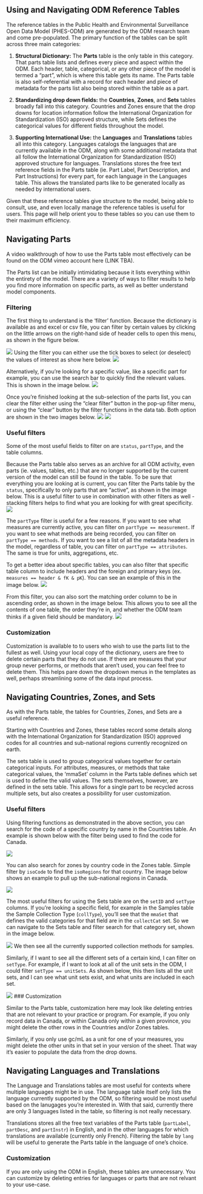## Using and Navigating ODM Reference Tables

The reference tables in the Public Health and Environmental Surveillance Open Data Model (PHES-ODM) are generated by the ODM research team and come pre-populated. The primary function of the tables can be split across three main categories:

1. **Structural Dictionary:** The **Parts** table is the only table in this category. That parts table lists and defines every piece and aspect within the ODM. Each header, table, categorical, or any other piece of the model is termed a "part", which is where this table gets its name. The Parts table is also self-referential with a record for each header and piece of metadata for the parts list also being stored within the table as a part.

2. **Standardizing drop down fields:** the **Countries**, **Zones**, and **Sets** tables broadly fall into this category. Countries and Zones ensure that the drop downs for location information follow the International Organization for Standardization (ISO) approved structure, while Sets defines the categorical values for different fields throughout the model.

3. **Supporting International Use:** the **Languages** and **Translations** tables all into this category. Languages catalogs the languages that are currently available in the ODM, along with some additional metadata that all follow the International Organization for Standardization (ISO) approved structure for languages. Translations stores the free text reference fields in the Parts table (ie. Part Label, Part Description, and Part Instructions) for every part, for each language in the Languages table. This allows the translated parts like to be generated locally as needed by international users.

Given that these reference tables give structure to the model, being able to consult, use, and even locally manage the reference tables is useful for users. This page will help orient you to these tables so you can use them to their maximum efficiency.

## Navigating Parts

A video walkthrough of how to use the Parts table most effectively can be found on the ODM vimeo account here (LINK TBA).

The Parts list can be initially intimidating because it lists everything within the entirety of the model. There are a variety of ways to filter results to help you find more information on specific parts, as well as better understand model components. 

### Filtering

The first thing to understand is the 'filter' function. Because the dictionary is available as and excel or csv file, you can filter by certain values by clicking on the little arrows on the right-hand side of header cells to open this menu, as shown in the figure below.

![](assets/navigating-reference-tables/parts-filter.png)
Using the filter you can either use the tick boxes to select (or deselect) the values of interest as show here below.
![](assets/navigating-reference-tables/filter-checkbox.png)

Alternatively, if you're looking for a specific value, like a specific part for example, you can use the search bar to quickly find the relevant values. This is shown in the image below.
![](assets/navigating-reference-tables/filter-search.png)

Once you're finished looking at the sub-selection of the parts list, you can clear the filter either using the "clear filter" button in the pop-up filter menu, or using the "clear" button by the filter functions in the data tab. Both option are shown in the two images below. 
![](assets/navigating-reference-tables/clear-filter-1.png)
![](assets/navigating-reference-tables/clear-filter-2.png)

### Useful filters

Some of the most useful fields to filter on are `status`, `partType`, and the table columns.

Because the Parts table also serves as an archive for all ODM activity, even parts (ie. values, tables, etc.) that are no longer supported by the current version of the model can still be found in the table. To be sure that everything you are looking at is current, you can filter the Parts table by the `status`, specifically to only parts that are "active", as shown in the image below. This is a useful filter to use in combination with other filters as well - stacking filters helps to find what you are looking for with great specificity.
![](assets/navigating-reference-tables/filter-status.png)

The `partType` filter is useful for a few reasons. If you want to see what measures are currently active, you can filter on `partType == measurement`. If you want to see what methods are being recorded, you can filter on `partType == methods`. If you want to see a list of all the metadata headers in the model, regardless of table, you can filter on `partType == attributes`. The same is true for units, aggregations, etc.

To get a better idea about specific tables, you can also filter that specific table column to include headers and the foreign and primary keys (ex. `measures == header & fK & pK`). You can see an example of this in the image below. 
![](assets/navigating-reference-tables/filter-table.png)

From this filter, you can also sort the matching order column to be in ascending order, as shown in the image below. This allows you to see all the contents of one table, the order they're in, and whether the ODM team thinks if a given field should be mandatory.
![](assets/navigating-reference-tables/filter-ascending.png)

### Customization

Customization is available to to users who wish to use the parts list to the fullest as well. Using your local copy of the dictionary, users are free to delete certain parts that they do not use. If there are measures that your group never performs, or methods that aren't used, you can feel free to delete them. This helps pare down the dropdown menus in the templates as well, perhaps streamlining some of the data input process.  

## Navigating Countries, Zones, and Sets

As with the Parts table, the tables for Countries, Zones, and Sets are a useful reference. 

Starting with Countries and Zones, these tables record some details along with the International Organization for Standardization (ISO) approved codes for all countries and sub-national regions currently recognized on earth. 

The sets table is used to group categorical values together for certain categorical inputs. For attributes, measures, or methods that take categorical values, the 'mmaSet' column in the Parts table defines which set is used to define the valid values. The sets themselves, however, are defined in the sets table. This allows for a single part to be recycled across multiple sets, but also creates a possibility for user customization.

### Useful filters

Using filtering functions as demonstrated in the above section, you can search for the code of a specific country by name in the Countries table. An example is shown below with the filter being used to find the code for Canada.

![](assets/navigating-reference-tables/filter-country.png)

You can also search for zones by country code in the Zones table. Simple filter by `isoCode` to find the `isoRegions` for that country. The image below shows an example to pull up the sub-national regions in Canada.

![](assets/navigating-reference-tables/filter-zone.png)

The most useful filters for using the Sets table are on the `setID` and `setType` columns. If you're looking a specific field, for example in the Samples table the Sample Collection Type (`collType`), you'll see that the `mmaSet` that defines the valid categories for that field are in the `collectCat` set. So we can navigate to the Sets table and filter search for that category set, shown in the image below.

![](assets/navigating-reference-tables/filter-setID.png)
We then see all the currently supported collection methods for samples. 

Similarly, if I want to see all the different sets of a certain kind, I can filter on `setType`. For example, if I want to look at all of the unit sets in the ODM, I could filter `setType == unitSets`. As shown below, this then lists all the unit sets, and I can see what unit sets exist, and what units are included in each set.

![](assets/navigating-reference-tables/filter-setType.png)
### Customization

Similar to the Parts table, customization here may look like deleting entries that are not relevant to your practice or program. For example, if you only record data in Canada, or within Canada only within a given province, you might delete the other rows in the Countries and/or Zones tables.

Similarly, if you only use gc/mL as a unit for one of your measures, you might delete the other units in that set in your version of the sheet. That way it's easier to populate the data from the drop downs. 

## Navigating Languages and Translations

The Language and Translations tables are most useful for contexts where multiple languages might be in use. The language table itself only lists the language currently supported by the ODM, so filtering would be most useful based on the lanugages you're interested in. With that said, currently there are only 3 languages listed in the table, so filtering is not really necessary.

Translations stores all the free text variables of the Parts table (`partLabel`, `partDesc`, and `partInstr`) in English, and in the other languages for which translations are available (currently only French). Filtering the table by `lang` will be useful to generate the Parts table in the language of one's choice.

### Customization

If you are only using the ODM in English, these tables are unnecessary. You can customize by deleting entries for languages or parts that are not relvant to your use-case.